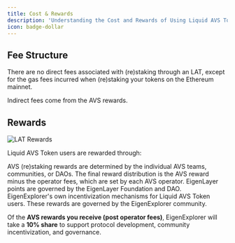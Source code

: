 ```yaml
---
title: Cost & Rewards
description: 'Understanding the Cost and Rewards of Using Liquid AVS Tokens'
icon: badge-dollar
---
```


## Fee Structure

There are no direct fees associated with (re)staking through an LAT, except for the gas fees incurred when (re)staking your tokens on the Ethereum mainnet.

Indirect fees come from the AVS rewards.

## Rewards

<Frame type='glass'>
    <img src='/public/images/docs/lat/rewards.png' alt='LAT Rewards' />
</Frame>

Liquid AVS Token users are rewarded through:

<Steps>
    <Step title='AVS (Re)Staking Rewards'>
        AVS (re)staking rewards are determined by the individual AVS teams,
        communities, or DAOs. The final reward distribution is the AVS reward
        minus the operator fees, which are set by each AVS operator.
    </Step>
    <Step title='EigenLayer Points'>
        EigenLayer points are governed by the EigenLayer Foundation and DAO.
    </Step>
    <Step title='EigenExplorer Rewards'>
        EigenExplorer's own incentivization mechanisms for Liquid AVS Token
        users. These rewards are governed by the EigenExplorer community.
    </Step>
</Steps>

Of the **AVS rewards you receive (post operator fees)**, EigenExplorer will take a **10% share** to support protocol development, community incentivization, and governance.
